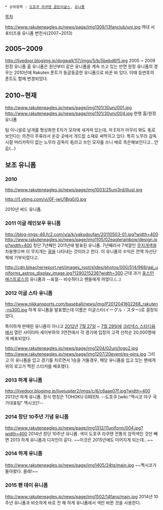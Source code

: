  * 상위항목 : [[도호쿠 라쿠텐 골든이글스]], [[유니폼]]

[[목차]]

http://www.rakuteneagles.jp/news/page/img1309/13fanclub/uni.jpg
역대 서포터즈용 유니폼 변천사(2007~2013)

== 2005~2009 ==
http://livedoor.blogimg.jp/dogwalk117/imgs/5/b/5bebd6f5.jpg
2005 ~ 2009 원정 유니폼
홈 유니폼은 원년부터 같은 유니폼을 계속 쓰고 있는 반면 원정 유니폼의 경우는 2010년에 Rakuten 폰트가 동글동글한 유니폼으로 바꾼 바 있다. 이때 등번호의 폰트도 함께 변경되었다.
 
== 2010~현재 == 
http://www.rakuteneagles.jp/news/page/img1101/30uni/001.jpg
http://www.rakuteneagles.jp/news/page/img1101/30uni/004.jpg
현행 홈/원정 유니폼

팀 이니셜로 날개를 형상화한 E자가 모자에 새겨져 있는데, 저 E자가 아무리 봐도 毛로 보인다는 의견이 주류라서 온갖 곳에서 개드립 소재로 써먹히고 있다. 특히 노무라 감독 시절 머리카락이 없는 노무라 감독이 毛라고 쓰인 모자를 쓰니 배로 측은해보인다고...안습(...)

== 보조 유니폼 ==
=== 2010 ===
http://www.rakuteneagles.jp/news/page/img1003/25uni3rd/illust.jpg

http://i1.ytimg.com/vi/0F-jwU1Bjg0/0.jpg

2010년 써드 유니폼.

=== 2011 이글 레인보우 유니폼 ===
http://blog-imgs-46.fc2.com/y/a/k/yakudoufan/20110503-01.jpg?width=400
http://www.rakuteneagles.jp/news/page/img1105/02eaglerainbow/design.jpg?width=400
창단 7년째인 2011년에 발표된 유니폼. 7년째라서 7색깔인 [[무지개]]색을 차용햇으며 이 무지개는 [[꿈]]을 나타내는 것이라고 한다. 이 유니폼의 수익은 전액 자선단체에 기부되었다고. 

http://cdn.bleacherreport.net/images_root/slides/photos/000/514/968/gal_uniforms_astros_display_image.jpg?1290215236?width=300
근데 과거 [[휴스턴 애스트로스]]의 유니폼과 --표절-- 비슷하다고 팬들에게 까였다.(...) 

=== 2012 이글 스타 유니폼 ===

http://www.nikkansports.com/baseball/news/img/P2012041602268_rakuten-ns300.jpg
하계 유니폼을 발표했는데 이름은 이글스타(イーグル・スター)로 결정되었다.

특이하게 판매된 유니폼이 아니고 [[2012년]] [[7월 27일]] ~ [[7월 29일]]에 [[미야기 구장|크리넥스 스타디움]]에서 열린 사이타마 세이부와의 3연전에서 각 경기에 입장의 고객 선착순 20,000명에게 배포되었다.

http://www.rakuteneagles.jp/news/page/img1204/02uni/logo2.jpg
http://www.rakuteneagles.jp/news/page/img1207/20event/es-pins.jpg
그리고 이 유니폼을 입고 경기를 치르면서 1승을 거둘경우, 해당 유니폼을 입고 있는 팬에게 위의 로고가 찍힌 스티커를 배포했다.

=== 2013 하계 유니폼 ===
http://livedoor.blogimg.jp/livejupiter2/imgs/c/6/c6aae07f.jpg?width=400
2013년 하계 유니폼. 정식 명칭은 TOHOKU GREEN. --도호쿠 [wiki:"멕시코 야구 국가대표팀" 멕시코]?--

=== 2014 창단 10주년 기념 유니폼 ===
http://www.rakuteneagles.jp/news/page/img1312/11uniform/004.jpg?width=400
2014년 창단 10주년 유니폼. 색이 도호쿠 라쿠텐 전통의 암적색인 것만 빼면 2013 하계 유니폼과 디자인이 같다. ~~이것은 2015년에도 이어지게 되는데...~~

=== 2014 하계 유니폼 ===
http://www.rakuteneagles.jp/news/page/img1405/24tg/main.jpg
~~멕시코가 돌아왔다. 올레!~~

=== 2015 팬 데이 유니폼 ===
http://www.rakuteneagles.jp/news/page/img1502/14fans/main.jpg
2014년 10주년 유니폼과 비슷하게 바로 전 해 하계 유니폼에서 색만 바뀐 것을 사용한다.
